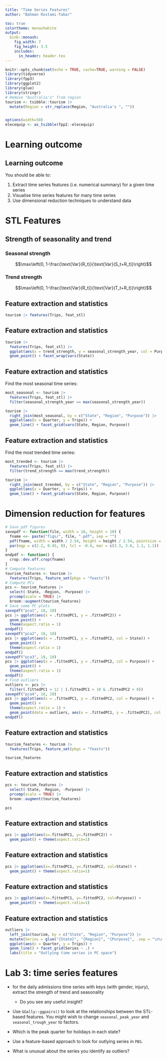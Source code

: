 ```yaml
---
title: "Time Series Features"
author: "Bahman Rostami-Tabar"

toc: true
colortheme: monashwhite
output:
  binb::monash:
    fig_width: 7
    fig_height: 3.5
    includes:
      in_header: header.tex
---
```


```r
knitr::opts_chunk$set(echo = TRUE, cache=TRUE, warning = FALSE)
library(tidyverse)
library(fpp3)
library(ggplot2)
library(glue)
library(stringr)
# Remove "Australia's" from region
tourism <- tsibble::tourism |>
  mutate(Region = str_replace(Region, "Australia's ", ""))


options(width=50)
elecequip <- as_tsibble(fpp2::elecequip)
```

# Learning outcome
## Learning outcome

You should be able to:

1. Extract time series features (i.e. numerical summary) for a given time series
2. Visualise time series features for many time series
3. Use dimensional reduction techniques to understand data 


# STL Features

## Strength of seasonality and trend

\begin{alertblock}{STL decomposition}
\centerline{$y_t = T_t+S_t+R_t$}
\end{alertblock}

### Seasonal strength
$$\max\left(0, 1-\frac{\text{Var}(R_t)}{\text{Var}(S_t+R_t)}\right)$$

### Trend strength
$$\max\left(0, 1-\frac{\text{Var}(R_t)}{\text{Var}(T_t+R_t)}\right)$$

## Feature extraction and statistics

\fontsize{9}{10}\sf

```r
tourism |> features(Trips, feat_stl)
```

## Feature extraction and statistics
\fontsize{8}{9}\sf

```r
tourism |>
  features(Trips, feat_stl) |>
  ggplot(aes(x = trend_strength, y = seasonal_strength_year, col = Purpose)) +
  geom_point() + facet_wrap(vars(State))
```

\only<2->{\begin{textblock}{4.7}(9.8,7)
\begin{alertblock}{}\fontsize{10}{10}\sf
\begin{itemize}\tightlist
\item Holidays more seasonal than other travel.
\item WA has strongest trends.
\end{itemize}
\end{alertblock}\end{textblock}}

## Feature extraction and statistics
\fontsize{9}{9}\sf

Find the most seasonal time series:

```r
most_seasonal <- tourism |>
  features(Trips, feat_stl) |>
  filter(seasonal_strength_year == max(seasonal_strength_year))
```

\pause\vspace*{-0.3cm}

```r
tourism |>
  right_join(most_seasonal, by = c("State", "Region", "Purpose")) |>
  ggplot(aes(x = Quarter, y = Trips)) +
  geom_line() + facet_grid(vars(State, Region, Purpose))
```

## Feature extraction and statistics
\fontsize{9}{9}\sf

Find the most trended time series:

```r
most_trended <- tourism |>
  features(Trips, feat_stl) |>
  filter(trend_strength == max(trend_strength))
```

\pause\vspace*{-0.3cm}

```r
tourism |>
  right_join(most_trended, by = c("State", "Region", "Purpose")) |>
  ggplot(aes(x = Quarter, y = Trips)) +
  geom_line() + facet_grid(vars(State, Region, Purpose))
```

# Dimension reduction for features

```r
# Save pdf figures
savepdf <- function(file, width = 16, height = 10) {
  fname <<- paste("figs/", file, ".pdf", sep = "")
  pdf(fname, width = width / 2.54, height = height / 2.54, pointsize = 10)
  par(mgp = c(2.2, 0.45, 0), tcl = -0.4, mar = c(3.3, 3.6, 1.1, 1.1))
}
endpdf <- function() {
  crop::dev.off.crop(fname)
}
# Compute features
tourism_features <- tourism |>
  features(Trips, feature_set(pkgs = "feasts"))
# Compute PCs
pcs <- tourism_features |>
  select(-State, -Region, -Purpose) |>
  prcomp(scale = TRUE) |>
  broom::augment(tourism_features)
# Save some PC plots
savepdf("pca1", 18, 10)
pcs |> ggplot(aes(x = .fittedPC1, y = .fittedPC2)) +
  geom_point() +
  theme(aspect.ratio = 1)
endpdf()
savepdf("pca2", 18, 10)
pcs |> ggplot(aes(x = .fittedPC1, y = .fittedPC2, col = State)) +
  geom_point() +
  theme(aspect.ratio = 1)
endpdf()
savepdf("pca3", 18, 10)
pcs |> ggplot(aes(x = .fittedPC1, y = .fittedPC2, col = Purpose)) +
  geom_point() +
  theme(aspect.ratio = 1)
endpdf()
# Find outliers
outliers <- pcs |>
  filter(.fittedPC1 > 12 | (.fittedPC1 > 10 & .fittedPC2 > 0))
savepdf("pca4", 18, 10)
pcs |> ggplot(aes(x = .fittedPC1, y = .fittedPC2, col = Purpose)) +
  geom_point() +
  theme(aspect.ratio = 1) +
  geom_point(data = outliers, aes(x = .fittedPC1, y = .fittedPC2), col = "black", shape = 1, size = 3)
endpdf()
```

## Feature extraction and statistics
\fontsize{9}{9}\sf

```r
tourism_features <- tourism |>
  features(Trips, feature_set(pkgs = "feasts"))
```

```r
tourism_features
```

\begin{textblock}{4.5}(10.6,1.3)
\begin{alertblock}{}\fontsize{10}{12}\sf
All features from the feasts package
\end{alertblock}
\end{textblock}

## Feature extraction and statistics
\fontsize{9}{9}\sf

```r
pcs <- tourism_features |>
  select(-State, -Region, -Purpose) |>
  prcomp(scale = TRUE) |>
  broom::augment(tourism_features)
```

```r
pcs
```

\begin{textblock}{4.5}(9.6,1.5)
\begin{alertblock}{}\fontsize{10}{12}\sf
Principal components based on all features from the feasts package
\end{alertblock}
\end{textblock}

## Feature extraction and statistics
\fontsize{9}{9}\sf

\begin{textblock}{3.3}(.4,3)
\begin{alertblock}{}\fontsize{10}{12}\sf
Principal components based on all features from the feasts package
\end{alertblock}
\end{textblock}

```r
pcs |> ggplot(aes(x=.fittedPC1, y=.fittedPC2)) +
  geom_point() + theme(aspect.ratio=1)
```

\placefig{4}{2.6}{height=6.4cm, width=12cm}{pca1}
\vspace*{10cm}

## Feature extraction and statistics
\fontsize{9}{9}\sf

\begin{textblock}{3.3}(.4,3)
\begin{alertblock}{}\fontsize{10}{12}\sf
Principal components based on all features from the feasts package
\end{alertblock}
\end{textblock}

```r
pcs |> ggplot(aes(x=.fittedPC1, y=.fittedPC2, col=State)) +
  geom_point() + theme(aspect.ratio=1)
```

\placefig{4}{2.6}{height=6.4cm, width=12cm}{pca2}
\vspace*{10cm}

## Feature extraction and statistics
\fontsize{9}{9}\sf

\begin{textblock}{3.3}(.4,3)
\begin{alertblock}{}\fontsize{10}{12}\sf
Principal components based on all features from the feasts package
\end{alertblock}
\end{textblock}

```r
pcs |> ggplot(aes(x=.fittedPC1, y=.fittedPC2, col=Purpose)) +
  geom_point() + theme(aspect.ratio=1)
```

\only<1>{\placefig{4}{2.6}{height=6.4cm, width=12cm}{pca3}}
\only<2>{\placefig{4}{2.6}{height=6.4cm, width=12cm}{pca4}}
\vspace*{10cm}

## Feature extraction and statistics
\fontsize{8}{8}\sf

```r
outliers |>
  left_join(tourism, by = c("State", "Region", "Purpose")) |>
  mutate(Series = glue("{State}", "{Region}", "{Purpose}", .sep = "\n\n")) |>
  ggplot(aes(x = Quarter, y = Trips)) +
  geom_line() + facet_grid(Series ~ .) +
  labs(title = "Outlying time series in PC space")
```



# Lab 3: time series features

* for the daily admissions time series with keys (with gender, injury), extract the strength of trend and seasonality

  * Do you see any useful insight?

* Use ``GGally::ggpairs()`` to look at the relationships between the STL-based features. You might wish to change `seasonal_peak_year` and `seasonal_trough_year` to factors.

* Which is the peak quarter for holidays in each state?
 
 * Use a feature-based approach to look for outlying series in `PBS`.

* What is unusual about the series you identify as outliers?
